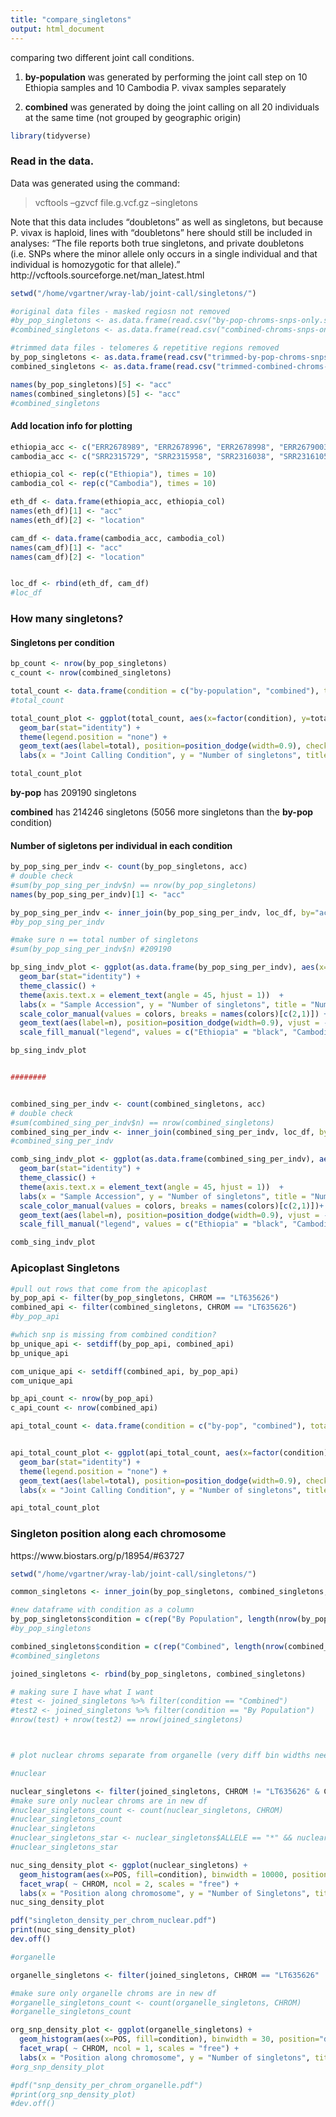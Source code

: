 ```yaml
---
title: "compare_singletons"
output: html_document
---
```


comparing two different joint call conditions.

1. **by-population** was generated by performing the joint call step on 10 Ethiopia samples and 10 Cambodia P. vivax samples separately

2. **combined** was generated by doing the joint calling on all 20 individuals at the same time (not grouped by geographic origin)

```r
library(tidyverse)
```




### Read in the data. 

Data was generated using the command:

> vcftools --gzvcf file.g.vcf.gz --singletons

Note that this data includes "doubletons" as well as singletons, but because P. vivax is haploid, lines with "doubletons" here should still be included in analyses:
"The file reports both true singletons, and private doubletons (i.e. SNPs where the minor allele only occurs in a single individual and that individual is homozygotic for that allele)." http://vcftools.sourceforge.net/man_latest.html

```r
setwd("/home/vgartner/wray-lab/joint-call/singletons/")

#original data files - masked regiosn not removed
#by_pop_singletons <- as.data.frame(read.csv("by-pop-chroms-snps-only.singletons", sep = "\t"))
#combined_singletons <- as.data.frame(read.csv("combined-chroms-snps-only.singletons", sep = "\t"))

#trimmed data files - telomeres & repetitive regions removed
by_pop_singletons <- as.data.frame(read.csv("trimmed-by-pop-chroms-snps-only.singletons.csv", sep = ","))
combined_singletons <- as.data.frame(read.csv("trimmed-combined-chroms-snps-only.singletons.csv", sep = ","))

names(by_pop_singletons)[5] <- "acc"
names(combined_singletons)[5] <- "acc"
#combined_singletons

```

#### Add location info for plotting
```r
ethiopia_acc <- c("ERR2678989", "ERR2678996", "ERR2678998", "ERR2679003", "ERR775189", "ERR775190", "ERR925409", "ERR925410", "ERR925431", "ERR925440") 
cambodia_acc <- c("SRR2315729", "SRR2315958", "SRR2316038", "SRR2316105", "SRR2316531", "SRR2316875", "SRR6361608", "SRR6361755", "SRR6361801", "SRR6361805")

ethiopia_col <- rep(c("Ethiopia"), times = 10)
cambodia_col <- rep(c("Cambodia"), times = 10)

eth_df <- data.frame(ethiopia_acc, ethiopia_col)
names(eth_df)[1] <- "acc"
names(eth_df)[2] <- "location"

cam_df <- data.frame(cambodia_acc, cambodia_col)
names(cam_df)[1] <- "acc"
names(cam_df)[2] <- "location"


loc_df <- rbind(eth_df, cam_df)
#loc_df
```


### How many singletons?

#### Singletons per condition
```r
bp_count <- nrow(by_pop_singletons)
c_count <- nrow(combined_singletons)

total_count <- data.frame(condition = c("by-population", "combined"), total = c(bp_count, c_count))
#total_count

total_count_plot <- ggplot(total_count, aes(x=factor(condition), y=total, fill=condition)) +
  geom_bar(stat="identity") +
  theme(legend.position = "none") + 
  geom_text(aes(label=total), position=position_dodge(width=0.9), check_overlap = TRUE, vjust = -.3, size = 4) + 
  labs(x = "Joint Calling Condition", y = "Number of singletons", title = "Number of singletons per condition")

total_count_plot 
```


**by-pop** has 209190 singletons

**combined** has 214246 singletons (5056 more singletons than the **by-pop** condition)



#### Number of sigletons per individual in each condition
```r
by_pop_sing_per_indv <- count(by_pop_singletons, acc)
# double check
#sum(by_pop_sing_per_indv$n) == nrow(by_pop_singletons)
names(by_pop_sing_per_indv)[1] <- "acc"

by_pop_sing_per_indv <- inner_join(by_pop_sing_per_indv, loc_df, by="acc")
#by_pop_sing_per_indv

#make sure n == total number of singletons
#sum(by_pop_sing_per_indv$n) #209190

bp_sing_indv_plot <- ggplot(as.data.frame(by_pop_sing_per_indv), aes(x=factor(acc), y=n, fill=location)) +
  geom_bar(stat="identity") +
  theme_classic() +
  theme(axis.text.x = element_text(angle = 45, hjust = 1))  +
  labs(x = "Sample Accession", y = "Number of singletons", title = "Number of singletons per individual in 'By-Population' condition") + 
  scale_color_manual(values = colors, breaks = names(colors)[c(2,1)]) + 
  geom_text(aes(label=n), position=position_dodge(width=0.9), vjust = -.3, size = 3) + 
  scale_fill_manual("legend", values = c("Ethiopia" = "black", "Cambodia" = "gray"))

bp_sing_indv_plot


########


combined_sing_per_indv <- count(combined_singletons, acc)
# double check
#sum(combined_sing_per_indv$n) == nrow(combined_singletons)
combined_sing_per_indv <- inner_join(combined_sing_per_indv, loc_df, by="acc")
#combined_sing_per_indv

comb_sing_indv_plot <- ggplot(as.data.frame(combined_sing_per_indv), aes(x=factor(acc), y=n, fill=location)) +
  geom_bar(stat="identity") +
  theme_classic() +
  theme(axis.text.x = element_text(angle = 45, hjust = 1))  +
  labs(x = "Sample Accession", y = "Number of singletons", title = "Number of singletons per individual in 'Combined' condition") + 
  scale_color_manual(values = colors, breaks = names(colors)[c(2,1)])+
  geom_text(aes(label=n), position=position_dodge(width=0.9), vjust = -.3, size = 3) + 
  scale_fill_manual("legend", values = c("Ethiopia" = "black", "Cambodia" = "gray"))

comb_sing_indv_plot

```

### Apicoplast Singletons
```r
#pull out rows that come from the apicoplast
by_pop_api <- filter(by_pop_singletons, CHROM == "LT635626")
combined_api <- filter(combined_singletons, CHROM == "LT635626")
#by_pop_api

#which snp is missing from combined condition?
bp_unique_api <- setdiff(by_pop_api, combined_api)
bp_unique_api

com_unique_api <- setdiff(combined_api, by_pop_api)
com_unique_api

bp_api_count <- nrow(by_pop_api)
c_api_count <- nrow(combined_api)

api_total_count <- data.frame(condition = c("by-pop", "combined"), total = c(bp_api_count, c_api_count))


api_total_count_plot <- ggplot(api_total_count, aes(x=factor(condition), y=total, fill=condition)) +
  geom_bar(stat="identity") +
  theme(legend.position = "none") + 
  geom_text(aes(label=total), position=position_dodge(width=0.9), check_overlap = TRUE, vjust = -.3, size = 4) + 
  labs(x = "Joint Calling Condition", y = "Number of singletons", title = "Number of Apicoplast singletons per condition")

api_total_count_plot

```




### Singleton position along each chromosome

https://www.biostars.org/p/18954/#63727
```r
setwd("/home/vgartner/wray-lab/joint-call/singletons/")

common_singletons <- inner_join(by_pop_singletons, combined_singletons, by=c("CHROM", "POS"))

#new dataframe with condition as a column
by_pop_singletons$condition = c(rep("By Population", length(nrow(by_pop_singletons))))
#by_pop_singletons  

combined_singletons$condition = c(rep("Combined", length(nrow(combined_singletons))))
#combined_singletons

joined_singletons <- rbind(by_pop_singletons, combined_singletons)

# making sure I have what I want
#test <- joined_singletons %>% filter(condition == "Combined")
#test2 <- joined_singletons %>% filter(condition == "By Population")
#nrow(test) + nrow(test2) == nrow(joined_singletons)



# plot nuclear chroms separate from organelle (very diff bin widths needed)

#nuclear

nuclear_singletons <- filter(joined_singletons, CHROM != "LT635626" & CHROM != "LT635627")
#make sure only nuclear chroms are in new df
#nuclear_singletons_count <- count(nuclear_singletons, CHROM)
#nuclear_singletons_count
#nuclear_singletons
#nuclear_singletons_star <- nuclear_singletons$ALLELE == "*" && nuclear_singletons$condition == "Combined"
#nuclear_singletons_star

nuc_sing_density_plot <- ggplot(nuclear_singletons) + 
  geom_histogram(aes(x=POS, fill=condition), binwidth = 10000, position="dodge") +
  facet_wrap( ~ CHROM, ncol = 2, scales = "free") + 
  labs(x = "Position along chromosome", y = "Number of Singletons", title = "Singleton density along nuclear chromosomes per joint calling condition")
nuc_sing_density_plot

pdf("singleton_density_per_chrom_nuclear.pdf")
print(nuc_sing_density_plot)
dev.off()

#organelle

organelle_singletons <- filter(joined_singletons, CHROM == "LT635626" | CHROM == "LT635627")

#make sure only organelle chroms are in new df
#organelle_singletons_count <- count(organelle_singletons, CHROM)
#organelle_singletons_count

org_snp_density_plot <- ggplot(organelle_singletons) +
  geom_histogram(aes(x=POS, fill=condition), binwidth = 30, position="dodge") +
  facet_wrap( ~ CHROM, ncol = 1, scales = "free") + 
  labs(x = "Position along chromosome", y = "Number of singletons", title = "Singleton density along organelle genomes per joint calling condition")
#org_snp_density_plot

#pdf("snp_density_per_chrom_organelle.pdf")
#print(org_snp_density_plot)
#dev.off()


```
